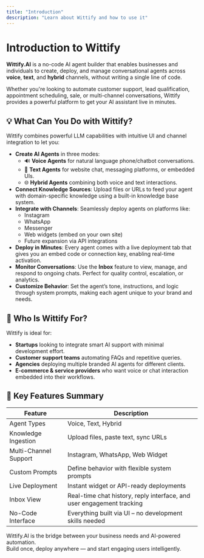 ```yaml
---
title: "Introduction"
description: "Learn about Wittify and how to use it"
---
```



<LanguageSwitch />

# Introduction to Wittify

**Wittify.AI** is a no-code AI agent builder that enables businesses and individuals to create, deploy, and manage conversational agents across **voice**, **text**, and **hybrid** channels, without writing a single line of code.

Whether you're looking to automate customer support, lead qualification, appointment scheduling, sale, or multi-channel conversations, Wittify provides a powerful platform to get your AI assistant live in minutes.

## 💡 What Can You Do with Wittify?

Wittify combines powerful LLM capabilities with intuitive UI and channel integration to let you:

- **Create AI Agents** in three modes:
  - 🔊 **Voice Agents** for natural language phone/chatbot conversations.
  - 💬 **Text Agents** for website chat, messaging platforms, or embedded UIs.
  - 🌐 **Hybrid Agents** combining both voice and text interactions.
- **Connect Knowledge Sources**: Upload files or URLs to feed your agent with domain-specific knowledge using a built-in knowledge base system.
- **Integrate with Channels**: Seamlessly deploy agents on platforms like:
  - Instagram
  - WhatsApp
  - Messenger
  - Web widgets (embed on your own site)
  - Future expansion via API integrations
- **Deploy in Minutes**: Every agent comes with a live deployment tab that gives you an embed code or connection key, enabling real-time activation.
- **Monitor Conversations**: Use the **Inbox** feature to view, manage, and respond to ongoing chats. Perfect for quality control, escalation, or analytics.
- **Customize Behavior**: Set the agent’s tone, instructions, and logic through system prompts, making each agent unique to your brand and needs.

## 🚀 Who Is Wittify For?

Wittify is ideal for:

- **Startups** looking to integrate smart AI support with minimal development effort.
- **Customer support teams** automating FAQs and repetitive queries.
- **Agencies** deploying multiple branded AI agents for different clients.
- **E-commerce & service providers** who want voice or chat interaction embedded into their workflows.

## 🔧 Key Features Summary

| Feature               | Description                                                           |
| --------------------- | --------------------------------------------------------------------- |
| Agent Types           | Voice, Text, Hybrid                                                   |
| Knowledge Ingestion   | Upload files, paste text, sync URLs                                   |
| Multi-Channel Support | Instagram, WhatsApp, Web Widget                                       |
| Custom Prompts        | Define behavior with flexible system prompts                          |
| Live Deployment       | Instant widget or API-ready deployments                               |
| Inbox View            | Real-time chat history, reply interface, and user engagement tracking |
| No-Code Interface     | Everything built via UI – no development skills needed                |

Wittify.AI is the bridge between your business needs and AI-powered automation.\
Build once, deploy anywhere — and start engaging users intelligently.